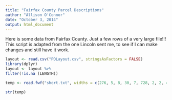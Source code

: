 ```yaml
---
title: "Fairfax County Parcel Descriptions"
author: "Allison O'Connor"
date: "October 3, 2014"
output: html_document
---
```


Here is some data from Fairfax County. Just a few rows of a very large file!!! This script is adapted from the one Lincoln sent me, to see if I can make changes and still have it work.

```r
layout <- read.csv("PDLayout.csv", stringsAsFactors = FALSE)
library(dplyr)
layout <- layout %>%
filter(!is.na (LENGTH))

```

```r
temp <- read.fwf("short.txt", widths = c(276, 5, 8, 30, 7, 728, 2, 2, 4, 1, 1, 2, 4, 6, 6), col.names=c("gibberish", "number", "nothing", "street", "type", "stuff", "total.rooms", "total.bed","bath.info", "heat", "air", "num.fplcs", "yr.built", "land.info", "sqft"))

str(temp)
```

